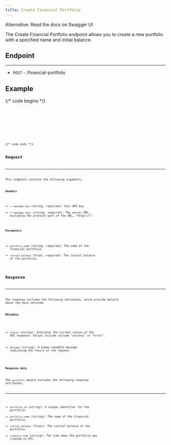 ```yaml
---
title: Create Financial Portfolio
---
```



<LinkButton href="https://network-charles.github.io/api-docs-swagger/#/default/post_financial_portfolio/">
  Alternative: Read the docs on Swagger UI
</LinkButton>

The Create Financial Portfolio endpoint allows you to create a new portfolio with a specified name and initial balance.

## Endpoint

---

- `POST` - /financial-portfolio

## Example

{/* code begins */}

<Tabs>
  <TabItem label="Bash">
    <Code code={codeOne} lang="bash" />
  </TabItem>
  <TabItem label="Python">
    <Code code={codeTwo} lang="python" />
  </TabItem>
  <TabItem label="YAML">
    <Code code={codeThree} lang="yaml" />
  </TabItem>
</Tabs>
{/* code ends */}

## Request

---

This endpoint contains the following arguments:

**Headers**

- `x-rapidapi-key` (string, required): Your API key
- `x-rapidapi-host` (string, required): The server URL, excluding the protocol part of the URL, "https://".

**Parameters**

- `portfolio_name` (string, required): The name of the financial portfolio.
- `initial_balance` (float, required): The initial balance of the portfolio.

## Response

---

The response includes the following attributes, which provide details about the data returned.

**Metadata**

- `status` (string): Indicates the current status of the API response. Values include include "success" or "error".

- `message` (string): A human-readable message indicating the result of the request.

**Response data**

The `portfolio` object includes the following response attributes:

---

- `portfolio_id` (string): A unique identifier for the portfolio.
- `portfolio_name` (string): The name of the financial portfolio.
- `initial_balance` (float): The initial balance of the portfolio.
- `creation_time` (string): The time when the portfolio was created in UTC.
